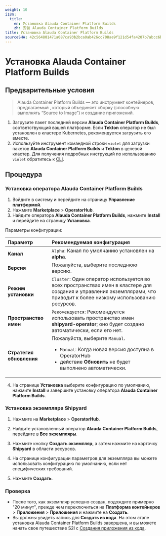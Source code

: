 ```yaml
---
weight: 10
i18n:
  title:
    en: Установка Alauda Container Platform Builds
    zh: 安装 Alauda Container Platform Builds
title: Установка Alauda Container Platform Builds
sourceSHA: 42c564801471a087ca93b2bca0ab426cc708ae9f121d54fa4207b7abcc6b3c12
---
```


# Установка Alauda Container Platform Builds

## Предварительные условия

> Alauda Container Platform Builds — это инструмент контейнеров, предлагаемый <Term name="product" textCase="capitalize" />, который объединяет сборку (способную выполнять “Source to Image”) и создание приложений.

1. Загрузите пакет последней версии **Alauda Container Platform Builds**, соответствующий вашей платформе. Если **Tekton** оператор не был установлен в кластере Kubernetes, рекомендуется загрузить его вместе.
2. Используйте инструмент командной строки `violet` для загрузки пакетов **Alauda Container Platform Builds** и **Tekton** в целевой кластер. Для получения подробных инструкций по использованию `violet` обратитесь к [CLI](/ui/cli_tools/index.mdx).

## Процедура

### Установка оператора Alauda Container Platform Builds

1. Войдите в систему и перейдите на страницу **Управление платформой**.
2. Нажмите **Marketplace** > **OperatorHub**.
3. Найдите оператора **Alauda Container Platform Builds**, нажмите **Install** и перейдите на страницу **Установка**.

Параметры конфигурации:

| **Параметр**         | **Рекомендуемая конфигурация**                                                                                                                                               |
| :-------------------- | :---------------------------------------------------------------------------------------------------------------------------------------------------------------------------- |
| **Канал**            | `Alpha`: Канал по умолчанию установлен на **alpha**.                                                                                                                         |
| **Версия**           | Пожалуйста, выберите последнюю версию.                                                                                                                                       |
| **Режим установки**   | `Cluster`: Один оператор используется во всех пространствах имен в кластере для создания и управления экземплярами, что приводит к более низкому использованию ресурсов.         |
| **Пространство имен** | `Рекомендуется`: Рекомендуется использовать пространство имен **shipyard-operator**; оно будет создано автоматически, если его нет.                                        |
| **Стратегия обновления** | Пожалуйста, выберите `Manual`. <ul><li>`Manual`: Когда новая версия доступна в OperatorHub</li><li>действие **Обновить** не будет выполнено автоматически.</li></ul> |

4. На странице **Установка** выберите конфигурацию по умолчанию, нажмите **Install** и завершите установку оператора **Alauda Container Platform Builds**.

### Установка экземпляра Shipyard

1. Нажмите на **Marketplace** > **OperatorHub**.

2. Найдите установленный оператор **Alauda Container Platform Builds**, перейдите в **Все экземпляры**.

3. Нажмите кнопку **Создать экземпляр**, а затем нажмите на карточку **Shipyard** в области ресурсов.

4. На странице конфигурации параметров для экземпляра вы можете использовать конфигурацию по умолчанию, если нет специфических требований.

5. Нажмите **Создать**.

### Проверка

- После того, как экземпляр успешно создан, подождите примерно "20 минут", прежде чем переключиться на **Платформа контейнеров** > **Приложения** > **Приложения** и нажмите на **Создать**.
- Вы должны увидеть запись для **Создать из кода**. На этом этапе установка Alauda Container Platform Builds завершена, и вы можете начать свое путешествие S2I с [Создания приложения из кода](../how_to/s2i_howto.mdx).
